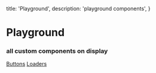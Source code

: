 
  title: 'Playground',
  description:
    'playground components',
}


# Playground 

### all custom components on display 

[Buttons](/components/buttons)
[Loaders](/components/loaders)